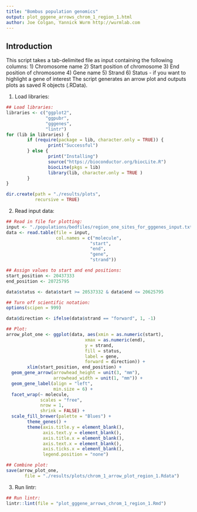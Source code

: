 ```yaml
---
title: "Bombus population genomics"
output: plot_gggene_arrows_chrom_1_region_1.html
author: Joe Colgan, Yannick Wurm http://wurmlab.com
---
```


## Introduction
This script takes a tab-delimited file as input containing the following columns:
1) Chromosome name
2) Start position of chromosome
3) End position of chromosome
4) Gene name
5) Strand
6) Status - if you want to highlight a gene of interest
The script generates an arrow plot and outputs plots as saved R objects (.RData).  

1. Load libraries:

```r
## Load libraries:
libraries <- c("ggplot2",
               "ggpubr",
               "gggenes",
               "lintr")
for (lib in libraries) {
        if (require(package = lib, character.only = TRUE)) {
                print("Successful")
        } else {
                print("Installing")
                source("https://bioconductor.org/biocLite.R")
                biocLite(pkgs = lib)
                library(lib, character.only = TRUE )
        }
}

dir.create(path = "./results/plots",
           recursive = TRUE)
```

2. Read input data:  

```r
## Read in file for plotting:
input <- "./populations/bedfiles/region_one_sites_for_gggenes_input.txt"
data <- read.table(file = input,
                   col.names = c("molecule",
                                "start",
                                "end",
                                "gene",
                                "strand"))

## Assign values to start and end positions:
start_position <- 20437333
end_position <- 20725795

data$status <- data$start >= 20537332 & data$end <= 20625795

## Turn off scientific notation:
options(scipen = 999)

data$direction <- ifelse(data$strand == "forward", 1, -1)

## Plot:
arrow_plot_one <- ggplot(data, aes(xmin = as.numeric(start),
                              xmax = as.numeric(end),
                              y = strand,
                              fill = status,
                              label = gene,
                              forward = direction)) +
        xlim(start_position, end_position) +
  geom_gene_arrow(arrowhead_height = unit(3, "mm"),
                  arrowhead_width = unit(1, "mm")) +
  geom_gene_label(align = "left",
                  min.size = 6) +
  facet_wrap(~ molecule,
             scales = "free",
             nrow = 1,
             shrink = FALSE) +
  scale_fill_brewer(palette = "Blues") +
        theme_genes() +
        theme(axis.title.y = element_blank(),
              axis.text.y = element_blank(),
              axis.title.x = element_blank(),
              axis.text.x = element_blank(),
              axis.ticks.x = element_blank(),
              legend.position = "none")

## Combine plot:
save(arrow_plot_one,
       file = "./results/plots/chrom_1_arrow_plot_region_1.Rdata")
```

3. Run lintr:  

```r
## Run lintr:
lintr::lint(file = "plot_gggene_arrows_chrom_1_region_1.Rmd")
```
